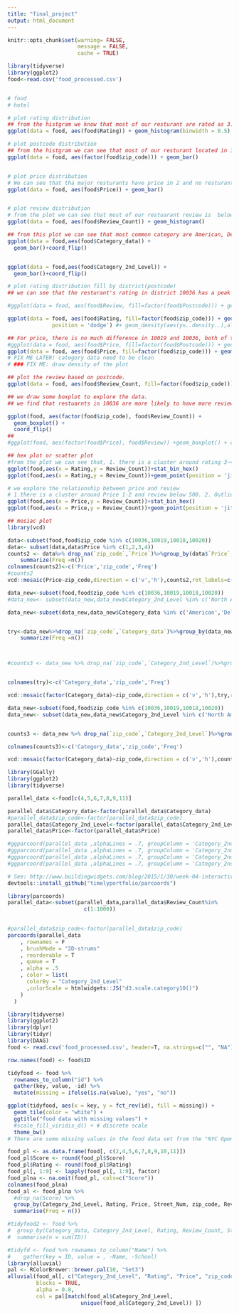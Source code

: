 ```yaml
---
title: "final_project"
output: html_document
---
```




```r
knitr::opts_chunk$set(warning= FALSE,
                      message = FALSE, 
                      cache = TRUE)
```


```r
library(tidyverse)
library(ggplot2)
food<-read.csv('food_processed.csv')


# food
# hotel

# plot rating distribution
## from the histgram we know that most of our resturant are rated as 3.0~4.0 and there is no resturant rated as 5. And it's a left-skewed data
ggplot(data = food, aes(food$Rating)) + geom_histogram(binwidth = 0.5)

# plot postcode distribution
## from the histgram we can see that most of our resturant located in 10036 and 10019 district.
ggplot(data = food, aes(factor(food$zip_code))) + geom_bar()


# plot price distribution
# We can see that tha major resturants have price in 2 and no resturant in 5
ggplot(data = food, aes(food$Price)) + geom_bar()


# plot review distribution 
# from the plot we can see that most of our restuarant review is  below 1000. The higher the review is, the fewer resturant. And there are some outliers that have more than 1000r ratings.
ggplot(data = food, aes(food$Review_Count)) + geom_histogram()

## from this plot we can see that most common category are American, Deli, Italian, Pizza, and steakhouse.
ggplot(data = food,aes(food$Category_data)) +
  geom_bar()+coord_flip()


ggplot(data = food,aes(food$Category_2nd_Level)) +
  geom_bar()+coord_flip()

# plot rating distribution fill by district(postcode)
## we can see that the resturant's rating in district 10036 has a peak around 3.5. And the resturant's rating in distrct 10019 has a peak around 3.0

#ggplot(data = food, aes(food$Review, fill=factor(food$Postcode))) + geom_histogram(aes(y = ..density..),position = 'dodge') #+ geom_density(aes(y=..density..),alpha = .3)

ggplot(data = food, aes(food$Rating, fill=factor(food$zip_code))) + geom_histogram(aes(x= food$Rating,y = (..count..)/sum(..count..)), breaks=c(0.0,0.5,1.0,1.5,2.0,2.5,3.0,3.5,4.0,4.5,5.0),
              position = 'dodge') #+ geom_density(aes(y=..density..),alpha = .3)

## For price, there is no much difference in 10019 and 10036, both of the districts have 2 price resturants.
#ggplot(data = food, aes(food$Price, fill=factor(food$Postcode))) + geom_histogram(aes(x= food$Price), binwidth = 1,position = 'dodge')
ggplot(data = food, aes(food$Price, fill=factor(food$zip_code))) + geom_histogram(aes(x= food$Price,y = ..density..),binwidth = 1,position = 'dodge')
# FIX ME LATER! category data need to be clean
# ### FIX ME: draw density of the plot

## plot the review based on postcode.
ggplot(data = food, aes(food$Review_Count, fill=factor(food$zip_code))) + geom_histogram(position = 'dodge',binwidth = 50) + xlim(0, 800)

```
```r
## we draw some boxplot to explore the data.
## we find that restuarnts in 10036 are more likely to have more reviews. 

ggplot(food, aes(factor(food$zip_code), food$Review_Count)) +
  geom_boxplot() + 
  coord_flip() 
## 
#ggplot(food, aes(factor(food$Price), food$Review)) +geom_boxplot() + coord_flip() 
```


```r
## hex plot or scatter plot
#from the plot we can see that, 1. there is a cluster around rating 3~4 and review less that 500. 2. the more review, there is more likely to be high ratings. 3. There is no resturant have more than 600 review that has low ratings. 4. The resturant having over 1000 reviews are outliers and they are all rating 3.5 or 4.0 
ggplot(food,aes(x = Rating,y = Review_Count))+stat_bin_hex()
ggplot(food,aes(x = Rating,y = Review_Count))+geom_point(position = 'jitter', alpha = .3)

# we explore the relationship between price and review
# 1.there is a cluster around Price 1-2 and review below 500. 2. Outliers are the points over 1000 reviews and over 3 ratings. 3. 
ggplot(food,aes(x = Price,y = Review_Count))+stat_bin_hex()
ggplot(food,aes(x = Price,y = Review_Count))+geom_point(position = 'jitter', alpha = .3)

```

```r
## mosiac plot
library(vcd)

data<-subset(food,food$zip_code %in% c(10036,10019,10018,10020))
data<- subset(data,data$Price %in% c(1,2,3,4))
counts2 <- data%>% drop_na(`zip_code`,`Price`)%>%group_by(data$`Price`,  data$`zip_code`) %>% 
    summarize(Freq =n())
colnames(counts2)<-c('Price','zip_code','Freq')
#counts2
vcd::mosaic(Price~zip_code,direction = c('v','h'),counts2,rot_labels=c(0,90,0,0))
```

```r
data_new<-subset(food,food$zip_code %in% c(10036,10019,10018,10020))
#data_new<- subset(data_new,data_new$Category_2nd_Level %in% c('North American','Deli','Europe','Asian'))

data_new<-subset(data_new,data_new$Category_data %in% c('American','Deli','Italian','Coffee'))


try<-data_new%>%drop_na(`zip_code`,`Category_data`)%>%group_by(data_new$`Category_data`,  data_new$`zip_code`) %>% 
    summarize(Freq =n())



#counts3 <- data_new %>% drop_na(`zip_code`,`Category_2nd_Level`)%>%group_by(data_new$`Category_2nd_level`,  data_new$`zip_code`) %>% summarize(Freq =n())


colnames(try)<-c('Category_data','zip_code','Freq')

vcd::mosaic(factor(Category_data)~zip_code,direction = c('v','h'),try,rot_labels=c(0,90,0,0))
```

```r
data_new<-subset(food,food$zip_code %in% c(10036,10019,10018,10020))
data_new<- subset(data_new,data_new$Category_2nd_Level %in% c('North American','Deli','Europe','Asian'))


counts3 <- data_new %>% drop_na(`zip_code`,`Category_2nd_Level`)%>%group_by(data_new$`Category_2nd_Level`,  data_new$`zip_code`) %>% summarize(Freq =n())

colnames(counts3)<-c('Category_data','zip_code','Freq')

vcd::mosaic(factor(Category_data)~zip_code,direction = c('v','h'),counts3,rot_labels=c(0,90,0,0))
```

```r
library(GGally)
library(ggplot2)
library(tidyverse)

parallel_data <-food[c(4,5,6,7,8,9,11)]

parallel_data$Category_data<-factor(parallel_data$Category_data)
#parallel_data$zip_code<-factor(parallel_data$zip_code)
parallel_data$Category_2nd_Level<-factor(parallel_data$Category_2nd_Level)
parallel_data$Price<-factor(parallel_data$Price)

#ggparcoord(parallel_data ,alphaLines = .7, groupColumn = 'Category_2nd_Level', scale = "uniminmax")+ylab('Data')+xlab('Indicator')
#ggparcoord(parallel_data ,alphaLines = .7, groupColumn = 'Category_2nd_Level', scale = "globalminmax")+ylab('Data')+xlab('Indicator')
#ggparcoord(parallel_data ,alphaLines = .7, groupColumn = 'Category_2nd_Level', scale = "robust")+ylab('Data')+xlab('Indicator')
#ggparcoord(parallel_data ,alphaLines = .7, groupColumn = 'Category_2nd_Level', scale = "std")+ylab('Data')+xlab('Indicator')

```




```r
# See: http://www.buildingwidgets.com/blog/2015/1/30/week-04-interactive-parallel-coordinates-1
devtools::install_github("timelyportfolio/parcoords")

library(parcoords)
parallel_data<-subset(parallel_data,parallel_data$Review_Count%in%
                        c(1:1000))
                  

#parallel_data$zip_code<-factor(parallel_data$zip_code)
parcoords(parallel_data
    , rownames = F 
    , brushMode = "2D-strums"
    , reorderable = T
    , queue = T
    , alpha = .5
    , color = list(
      colorBy = "Category_2nd_Level"
      ,colorScale = htmlwidgets::JS("d3.scale.category10()") 
    )    
  )

```



```r
library(tidyverse)
library(ggplot2)
library(dplyr)
library(tidyr)
library(DAAG)
food <- read.csv('food_processed.csv', header=T, na.strings=c("", "NA"))

row.names(food) <- food$ID

tidyfood <- food %>%
  rownames_to_column("id") %>%
  gather(key, value, -id) %>%
  mutate(missing = ifelse(is.na(value), "yes", "no"))

ggplot(tidyfood, aes(x = key, y = fct_rev(id), fill = missing)) +
  geom_tile(color = "white") + 
  ggtitle("food data with missing values") +
  #scale_fill_viridis_d() + # discrete scale
  theme_bw()
# There are some missing values in the food data set from the "NYC Open Data" and yelp, such as categories from the "NYC Open Data" and ratings, price levels, review counts from yelp. Our assumptions for those missing values are  
```
```r
food_pl <- as.data.frame(food[, c(2,4,5,6,7,8,9,10,11)])
food_pl$Score <- round(food_pl$Score)
food_pl$Rating <- round(food_pl$Rating)
food_pl[, 1:9] <- lapply(food_pl[, 1:9], factor)
food_plna <- na.omit(food_pl, cols=c("Score"))
colnames(food_plna)
food_al <- food_plna %>% 
  #drop_na(Score) %>%
  group_by(Category_2nd_Level, Rating, Price, Street_Num, zip_code, Review_Count,Category_data) %>% #
  summarise(Freq = n())

#tidyfood2 <- food %>% 
#  group_by(Category_data, Category_2nd_Level, Rating, Review_Count, Street_Num, zip_code) %>%
#  summarise(n = sum(ID))

#tidyfd <- food %>% rownames_to_column("Name") %>%
#    gather(key = ID, value = , -Name, -School)
library(alluvial)
pal <- RColorBrewer::brewer.pal(10, "Set3")
alluvial(food_al[, c("Category_2nd_Level", "Rating", "Price", "zip_code")], freq = food_al$Freq, 
         blocks = TRUE,
         alpha = 0.8,
         col = pal[match(food_al$Category_2nd_Level,
                       unique(food_al$Category_2nd_Level)) ])  
         

```



